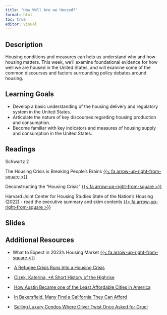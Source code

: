 ```yaml
---
title: "How Well Are we Housed?"
format: html
toc: true
editor: visual
---
```


## Description

Housing conditions and measures can help us understand why and how housing matters. This week, we'll examine foundational evidence for how well we are housed in the United States, and will examine some of the common discourses and factors surrounding policy debates around housing.

## Learning Goals

-   Develop a basic understanding of the housing delivery and regulatory system in the United States.
-   Articulate the nature of key discourses regarding housing production and consumption.
-   Become familiar with key indicators and measures of housing supply and consumption in the United States.

## Readings

Schwartz 2

The Housing Crisis is Breaking People's Brains [{{< fa arrow-up-right-from-square >}}](https://uofi.box.com/s/11nkrojyk6n6q1qtz89srf3wp8qfdx5z)

Deconstructing the "Housing Crisis" [{{< fa arrow-up-right-from-square >}}](https://uofi.box.com/s/samsjyad1cx6ym9m9fip9wy306zlw7rm)

Harvard Joint Center for Housing Studies State of the Nation's Housing (2022) - read the executive summary and skim contents [{{< fa arrow-up-right-from-square >}}](https://uofi.box.com/s/uju0jrlvu6rwao12pyoo5xuyk453gqxr)

## Slides

## Additional Resources

-   What to Expect in 2023's Housing Market [{{< fa arrow-up-right-from-square >}}](https://uofi.box.com/s/84ohyr5f3b12kc4liksusah9lqqr221k)

-    [A Refugee Crisis Runs Into a Housing Crisis](https://www.nytimes.com/2021/12/15/us/afghan-refugees-housing.html)

-    [Cizek, Katerina, \*A Short History of the Highrise](https://www.nytimes.com/video/opinion/100000002465058/a-short-history-of-the-highrise-part-1.html?playlistId=100000001150263)

-    [How Austin Became one of the Least Affordable Cities in America](https://www.nytimes.com/2021/11/27/us/austin-texas-unaffordable-city.html)

-    [In Bakersfield, Many Find a California They Can Afford](https://www.nytimes.com/2021/12/11/us/california-housing-bakersfield.html)

-    [Selling Luxury Condos Where Oliver Twist Once Asked for Gruel](https://www.nytimes.com/2021/12/23/business/dickens-condos-oliver-twist-workhouse.html?campaign_id=61&emc=edit_ts_20211223&instance_id=48588&nl=the-great-read&regi_id=70210024&segment_id=77801&te=1&user_id=9f9ec940111719362bb03c71463df3a8)

